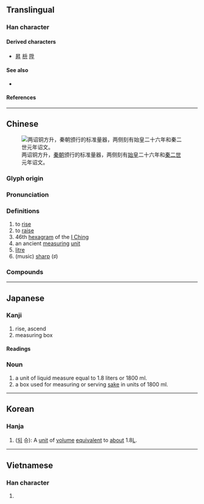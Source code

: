 {{also|昇|陞}}
{{character info/new}}
==Translingual==
{{stroke order|strokes=4}}
<!-- {{stroke order|type=animate}} -->

===Han character===
{{Han char|rn=24|rad=十|as=02|sn=4|four=24400|canj=HT|ids=⿱丿廾}}

====Derived characters====
* [[昇]] [[枡]] [[陞]]

====See also====
* {{l|mul|飛}} <!-- graphically similar -->

====References====
{{Han ref|kx=0156.030|dkj=02702|dj=0353.040|hdz=10033.050|uh=5347}}

----

==Chinese==
{{zh-forms|alt=昇,陞}}
{{zh-wp}}
[[File:两诏铜方升.jpg|thumb|两诏铜方升，[[秦朝]]颁行的标准量器，两侧刻有[[始皇]]二十六年和[[秦二世]]元年诏文。]]

===Glyph origin===
{{Han etym}}

===Pronunciation===
{{zh-pron
|m=shēng
|c=sing1
|mn=seng/chin
|mn_note=seng - literary ("to rise"); chin - vernacular (''measuring unit'')
|mn-t=sêng1
|mc=y
|oc=y
|ma=
|cat=v,n
}}

===Definitions===
{{zh-hanzi}}

# to [[rise]]
# to [[raise]]
# 46th [[hexagram]] of the [[I Ching]]
# an ancient [[measuring]] [[unit]]
# [[litre]]
#(music) [[sharp]] (♯)

===Compounds===
{{zh-der|升高|升斗之祿|升等考試|升坐|升級|升學|升斗小民|升引|升學主義|如日方升|升格|升級換代|升空|升任|上升|升冪|升火|入室升堂|升騰|升降舵|升旗|序升|升斗|升天|五穀不升|升官|升遷|升遐|公升|升沉|升平|免試升學|升帳|升堂|回升|升高自下|升科|升降機|升降|升記號|升等|升班|升堂拜母|升堂入室|升值|以升量石|旭日東升|教猱升木|擢升|日月升恆|朝升暮合|直升|晉升|旭日初升|日升月恆|攀升|湧升流|直升機|揚升|斗升之祿|榮升|折腰升斗|斗升之水|爬升|提升|毫升|斗升|雞犬升天|超升|竄升|降升調|裊裊上升|設朝升殿|高升|雞犬俱升|高升調|騰捷飛升|躍升|調升|東升}}

{{zh-cat|Elementary}}

----

==Japanese==

===Kanji===
{{ja-kanji|grade=c|rs=十02}}
{{ja-kanjitab|ます|yomi=kun}}

# rise, ascend
# measuring box

====Readings====
{{ja-readings
|goon=しょう<しよう
|kanon=しょう<しよう
|kun=ます-, のぼ-る
}}

===Noun===
{{ja-noun|ます|count=升}}
# a unit of liquid measure equal to 1.8&nbsp;liters or 1800&nbsp;ml.
# a box used for measuring or serving [[酒|sake]] in units of 1800&nbsp;ml.

----

==Korean==

===Hanja===
{{ko-hanja|승}}

# ([[되]] 승): A [[unit]] of [[volume]] [[equivalent]] to [[about]] 1.8{{nbsp}}[[L]].

----

==Vietnamese==

===Han character===
{{vi-readings|reading=[[thăng]], [[thưng]]|rs=十02}}

# {{rfdef|vi|sort=十02}}